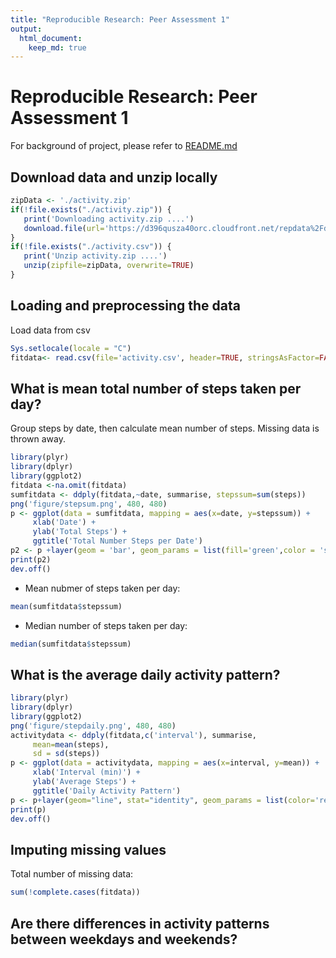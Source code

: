```yaml
---
title: "Reproducible Research: Peer Assessment 1"
output: 
  html_document:
    keep_md: true
---
```


# Reproducible Research: Peer Assessment 1
For background of project, please refer to [README.md](https://github.com/linearregression/RepData_PeerAssessment1/blob/master/README.md)

## Download data and unzip locally
```r
zipData <- './activity.zip'
if(!file.exists("./activity.zip")) {
   print('Downloading activity.zip ....')   
   download.file(url='https://d396qusza40orc.cloudfront.net/repdata%2Fdata%2Factivity.zip', destfile=zipData, method='curl')
}
if(!file.exists("./activity.csv")) {
   print('Unzip activity.zip ....')  
   unzip(zipfile=zipData, overwrite=TRUE)
}
```
## Loading and preprocessing the data
Load data from csv
```r
Sys.setlocale(locale = "C")
fitdata<- read.csv(file='activity.csv', header=TRUE, stringsAsFactor=FALSE, na.strings = "NA", colClasses=c("integer", "Date", "integer"))

```
## What is mean total number of steps taken per day?
Group steps by date, then calculate mean number of steps.
Missing data is thrown away.
``` r
library(plyr)
library(dplyr)
library(ggplot2)
fitdata <-na.omit(fitdata)
sumfitdata <- ddply(fitdata,~date, summarise, stepssum=sum(steps)) 
png('figure/stepsum.png', 480, 480)
p <- ggplot(data = sumfitdata, mapping = aes(x=date, y=stepssum)) +
     xlab('Date') +
     ylab('Total Steps') +
     ggtitle('Total Number Steps per Date')
p2 <- p +layer(geom = 'bar', geom_params = list(fill='green',color = 'steelblue'), stat = 'identity', stat_params = list(binwidth=0.5))
print(p2)
dev.off()
```
 - Mean nubmer of steps taken per day:
``` r
mean(sumfitdata$stepssum)
```   
 - Median number of steps taken per day:

``` r
median(sumfitdata$stepssum)
```

## What is the average daily activity pattern?

``` r
library(plyr)
library(dplyr)
library(ggplot2)
png('figure/stepdaily.png', 480, 480)
activitydata <- ddply(fitdata,c('interval'), summarise, 
     mean=mean(steps),
     sd = sd(steps)) 
p <- ggplot(data = activitydata, mapping = aes(x=interval, y=mean)) +
     xlab('Interval (min)') +
     ylab('Average Steps') +
     ggtitle('Daily Activity Pattern') 
p <- p+layer(geom="line", stat="identity", geom_params = list(color='red'))
print(p)
dev.off()

```
## Imputing missing values

Total number of missing data:

``` r
sum(!complete.cases(fitdata))
```

## Are there differences in activity patterns between weekdays and weekends?

```r

```

